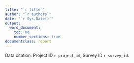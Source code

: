 ```yaml
---
title: "`r title`"
author: "`r authors`"
date: "`r Sys.Date()`"
output: 
  word_document:
    toc: no
    number_sections: true
documentclass: report
--- 
```


<!-- Prepared for `r prepared_for`. -->
Data citation: Project ID `r project_id`, Survey ID `r survey_id`.

\newpage

```{=latex}
\setcounter{tocdepth}{4}
\tableofcontents
```

<!-- # Introduction -->

<!-- ## Background -->

<!-- `r background` -->

<!-- ## Objectives -->

<!-- `r objectives` -->

<!-- # Methods -->

<!-- ## Study Area -->

<!-- `r study_area_description` -->

<!-- `r study_area_map` -->

<!-- ## Survey Design -->

<!-- `r survey_design` -->

<!-- ## Analysis -->

<!-- # Results -->

<!-- # Discussion -->

<!-- # Conclusion -->
